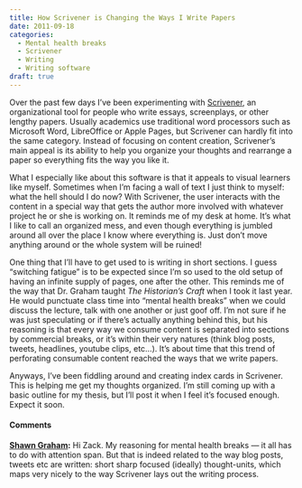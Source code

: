 ```yaml
---
title: How Scrivener is Changing the Ways I Write Papers
date: 2011-09-18
categories:
  - Mental health breaks
  - Scrivener
  - Writing
  - Writing software
draft: true
---
```


Over the past few days I've been experimenting with [Scrivener](http://www.literatureandlatte.com/scrivener.php), an organizational tool for people who write essays, screenplays, or other lengthy papers.
Usually academics use traditional word processors such as Microsoft Word, LibreOffice or Apple Pages, but Scrivener can hardly fit into the same category.
Instead of focusing on content creation, Scrivener's main appeal is its ability to help you organize your thoughts and rearrange a paper so everything fits the way you like it.

What I especially like about this software is that it appeals to visual learners like myself.
Sometimes when I'm facing a wall of text I just think to myself: what the hell should I do now? With Scrivener, the user interacts with the content in a special way that gets the author more involved with whatever project he or she is working on.
It reminds me of my desk at home.
It's what I like to call an organized mess, and even though everything is jumbled around all over the place I know where everything is.
Just don't move anything around or the whole system will be ruined!

One thing that I'll have to get used to is writing in short sections.
I guess "switching fatigue" is to be expected since I'm so used to the old setup of having an infinite supply of pages, one after the other.
This reminds me of the way that Dr. Graham taught _The Historian's Craft_ when I took it last year.
He would punctuate class time into "mental health breaks" when we could discuss the lecture, talk with one another or just goof off.
I'm not sure if he was just speculating or if there's actually anything behind this, but his reasoning is that every way we consume content is separated into sections by commercial breaks, or it's within their very natures (think blog posts, tweets, headlines, youtube clips, etc...).
It's about time that this trend of perforating consumable content reached the ways that we write papers.

Anyways, I've been fiddling around and creating index cards in Scrivener.
This is helping me get my thoughts organized.
I'm still coming up with a basic outline for my thesis, but I'll post it when I feel it's focused enough.
Expect it soon.

#### Comments

**[Shawn Graham](http://electricarchaeologist.wordpress.com):**
Hi Zack. My reasoning for mental health breaks --- it all has to do with attention span. But that is indeed related to the way blog posts, tweets etc are written: short sharp focused (ideally) thought-units, which maps very nicely to the way Scrivener lays out the writing process.
